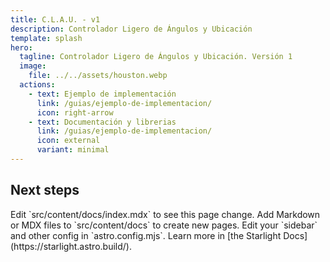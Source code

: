 ```yaml
---
title: C.L.A.U. - v1
description: Controlador Ligero de Ángulos y Ubicación
template: splash
hero:
  tagline: Controlador Ligero de Ángulos y Ubicación. Versión 1
  image:
    file: ../../assets/houston.webp
  actions:
    - text: Ejemplo de implementación
      link: /guias/ejemplo-de-implementacion/
      icon: right-arrow
    - text: Documentación y librerias
      link: /guias/ejemplo-de-implementacion/
      icon: external
      variant: minimal
---
```



## Next steps

<CardGrid stagger>
  <Card title="Update content" icon="pencil">
    Edit `src/content/docs/index.mdx` to see this page change.
  </Card>
  <Card title="Add new content" icon="add-document">
    Add Markdown or MDX files to `src/content/docs` to create new pages.
  </Card>
  <Card title="Configure your site" icon="setting">
    Edit your `sidebar` and other config in `astro.config.mjs`.
  </Card>
  <Card title="Read the docs" icon="open-book">
    Learn more in [the Starlight Docs](https://starlight.astro.build/).
  </Card>
</CardGrid>
